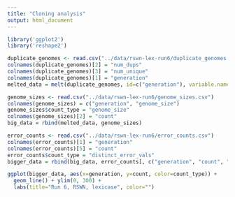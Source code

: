 ```yaml
---
title: "Cloning analysis"
output: html_document
---
```


```r
library('ggplot2')
library('reshape2')

duplicate_genomes <- read.csv("../data/rswn-lex-run6/duplicate_genomes.csv")
colnames(duplicate_genomes)[2] = "num_dups"
colnames(duplicate_genomes)[3] = "num_unique"
colnames(duplicate_genomes)[1] = "generation"
melted_data = melt(duplicate_genomes, id=c("generation"), variable.name="count_type", value.name="count")

genome_sizes <- read.csv("../data/rswn-lex-run6/genome_sizes.csv")
colnames(genome_sizes) = c("generation", "genome_size")
genome_sizes$count_type = "genome_size"
colnames(genome_sizes)[2] = "count"
big_data = rbind(melted_data, genome_sizes)

error_counts <- read.csv("../data/rswn-lex-run6/error_counts.csv")
colnames(error_counts)[1] = "generation"
colnames(error_counts)[5] = "count"
error_counts$count_type = "distinct_error_vals"
bigger_data = rbind(big_data, error_counts[, c("generation", "count", "count_type")])

ggplot(bigger_data, aes(x=generation, y=count, color=count_type)) + 
  geom_line() + ylim(0, 300) + 
  labs(title="Run 6, RSWN, lexicase", color="")
```